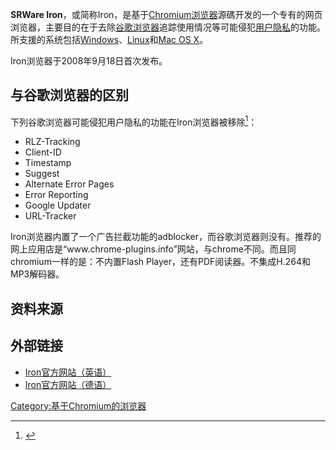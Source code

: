 {{NoteTA|G1=IT}}
'''SRWare Iron'''，或简称Iron，是基于[[Chromium_(浏览器)|Chromium浏览器]]源碼开发的一个专有的网页浏览器，主要目的在于去除[[谷歌浏览器|谷歌浏览器]]追踪使用情况等可能侵犯[[隐私|用户隐私]]的功能。所支援的系统包括[[Windows|Windows]]、[[Linux|Linux]]和[[Mac_OS_X|Mac OS X]]。

Iron浏览器于2008年9月18日首次发布。

== 与谷歌浏览器的区别 ==
下列谷歌浏览器可能侵犯用户隐私的功能在Iron浏览器被移除<ref>{{cite web |url=http://www.srware.net/en/software_srware_iron_chrome_vs_iron.php |title=Whats the difference beetwen Iron and Chrome? |accessdate=2010-07-28 |archive-date=2012-04-07 |archive-url=https://www.webcitation.org/66kiwJsJ9?url=http://www.srware.net/en/software_srware_iron_chrome_vs_iron.php |dead-url=no }}</ref>：
*RLZ-Tracking
*Client-ID
*Timestamp
*Suggest
*Alternate Error Pages
*Error Reporting
*Google Updater
*URL-Tracker

Iron浏览器内置了一个广告拦截功能的adblocker，而谷歌浏览器则没有。推荐的网上应用店是“www.chrome-plugins.info”网站，与chrome不同。而且同chromium一样的是：不内置Flash Player，还有PDF阅读器。不集成H.264和MP3解码器。

== 资料来源 ==
<references />

== 外部链接 ==
* [http://www.srware.net/en/software_srware_iron.php Iron官方网站（英语）]{{Wayback|url=http://www.srware.net/en/software_srware_iron.php |date=20101204115802 }}
* [http://www.srware.net/software_srware_iron.php Iron官方网站（德语）]{{Wayback|url=http://www.srware.net/software_srware_iron.php |date=20101211122443 }}

{{Web browser}}
{{软件小作品}}

[[Category:基于Chromium的浏览器|Category:基于Chromium的浏览器]]